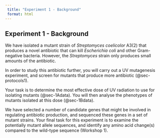 ```yaml
---
 title: "Experiment 1 - Background"
 format: html
---
```


## Experiment 1 - Background {#sec-intro1}

We have isolated a mutant strain of <i>Streptomyces coelicolor</i> A3(2) that produces a novel antibiotic that can kill <i>Escherichia coli</i> and other Gram-negative bacteria. However, the <i>Streptomyces</i> strain only produces small amounts of the antibiotic.

In order to study this antibiotic further, you will carry out a UV mutagenesis experiment, and screen for mutants that produce more antibiotic (@sec-protocols1).

Your task is to determine the most effective dose of UV radiation to use for isolating mutants (@sec-1Adata). You will then analyse the phenotypes of mutants isolated at this dose (@sec-1Bdata). 

We have selected a number of candidate genes that might be involved in regulating antibiotic production, and sequenced these genes in a set of mutant strains. Your final task for this experiment is to examine the potentially mutant allele sequences, and identify any amino acid change(s) compared to the wild-type sequence (Workshop 1).